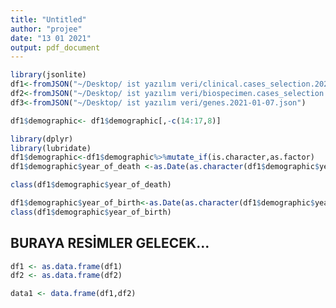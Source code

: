 ```yaml
---
title: "Untitled"
author: "projee"
date: "13 01 2021"
output: pdf_document
---
```


```r
library(jsonlite)
df1<-fromJSON("~/Desktop/ ist yazılım veri/clinical.cases_selection.2021-01-07.json")
df2<-fromJSON("~/Desktop/ ist yazılım veri/biospecimen.cases_selection.2021-01-07.json")
df3<-fromJSON("~/Desktop/ ist yazılım veri/genes.2021-01-07.json")
```


```r
df1$demographic<- df1$demographic[,-c(14:17,8)]
```

```r
library(dplyr)
library(lubridate)
df1$demographic<-df1$demographic%>%mutate_if(is.character,as.factor)
df1$demographic$year_of_death <-as.Date(as.character(df1$demographic$year_of_death),format="%Y")

class(df1$demographic$year_of_death)

df1$demographic$year_of_birth<-as.Date(as.character(df1$demographic$year_of_birth),format="%Y")
class(df1$demographic$year_of_birth)
```

## BURAYA RESİMLER GELECEK...
```r
df1 <- as.data.frame(df1)
df2 <- as.data.frame(df2)

data1 <- data.frame(df1,df2)
```















